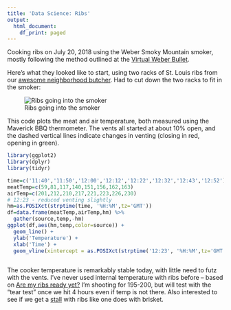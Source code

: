 ```yaml
---
title: 'Data Science: Ribs'
output:
  html_document:
    df_print: paged
---
```


Cooking ribs on July 20, 2018 using the Weber Smoky Mountain smoker, mostly following the method outlined at the [Virtual Weber Bullet](http://virtualweberbullet.com/rib2.html).  

Here's what they looked like to start, using two racks of St. Louis ribs from our [awesome neighborhood butcher](http://avedanos.com/). Had to cut down the two racks to fit in the smoker:

![Ribs going into the smoker](ribs_start.png)

This code plots the meat and air temperature, both measured using the Maverick BBQ thermometer.  The vents all started at about 10% open, and the dashed vertical lines indicate changes in venting (closing in red, opening in green).

```r
library(ggplot2)
library(dplyr)
library(tidyr)

time=c('11:40','11:50','12:00','12:12','12:22','12:32','12:43','12:52')
meatTemp=c(59,81,117,140,151,156,162,163)
airTemp=c(201,212,210,217,221,223,226,230)
# 12:23 - reduced venting slightly
hm=as.POSIXct(strptime(time, '%H:%M',tz='GMT')) 
df=data.frame(meatTemp,airTemp,hm) %>%
  gather(source,temp,-hm)
ggplot(df,aes(hm,temp,color=source)) + 
  geom_line() + 
  ylab('Temperature') +
  xlab('Time') +
  geom_vline(xintercept = as.POSIXct(strptime('12:23', '%H:%M',tz='GMT')) ,linetype='dashed',size=0.5,color='red')
  

```

The cooker temperature is remarkably stable today, with little need to futz with the vents.  I've never used internal temperature with ribs before -- based on [Are my ribs ready yet?](https://amazingribs.com/tested-recipes/pork-ribs-recipes/are-my-ribs-ready-yet) I'm shooting for 195-200, but will test with the "tear test" once we hit 4 hours even if temp is not there.  Also interested to see if we get a [stall](https://amazingribs.com/more-technique-and-science/more-cooking-science/understanding-and-beating-barbecue-stall-bane-all) with ribs like one does with brisket.  
